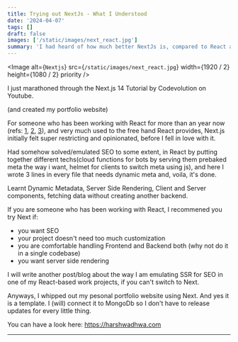 ```yaml
---
title: Trying out NextJs - What I Understood
date: '2024-04-07'
tags: []
draft: false
images: ['/static/images/next_react.jpg']
summary: 'I had heard of how much better NextJs is, compared to React and I tried it out'
---
```


<Image
  alt={`Nextjs`}
  src={`/static/images/next_react.jpg`}
  width={1920 / 2}
  height={1080 / 2}
  priority
/>

I just marathoned through the Next.js 14 Tutorial by Codevolution on Youtube.

(and created my portfolio website)

For someone who has been working with React for more than an year now (refs: <a href="https://aumhum.com" target="_blank">1</a>, <a href="https://aumhum.com/therapy-psychiatry" target="_blank">2</a>, <a href="https://aumhum.com/mentor/somya/events/EVT-3f5cca1f8b83401291cd08dcece12986" target="_blank">3</a>), and very much used to the free hand React provides, Next.js initially felt super restricting and opinionated, before I fell in love with it.

Had somehow solved/emulated SEO to some extent, in React by putting together different techs(cloud functions for bots by serving them prebaked meta the way i want, helmet for clients to switch meta using js), and here I wrote 3 lines in every file that needs dynamic meta and, voila, it's done.

Learnt Dynamic Metadata, Server Side Rendering, Client and Server components, fetching data without creating another backend.

If you are someone who has been working with React, I recommened you try Next if:

- you want SEO
- your project doesn't need too much customization
- you are comfortable handling Frontend and Backend both (why not do it in a single codebase)
- you want server side rendering

I will write another post/blog about the way I am emulating SSR for SEO in one of my React-based work projects, if you can't switch to Next.

Anyways, I whipped out my pesonal portfolio website using Next. And yes it is a template. I (will) connect it to MongoDb so I don't have to release updates for every little thing.

You can have a look here: https://harshwadhwa.com

---
